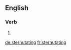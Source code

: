 
==English==

===Verb===
{{head|en}}

# {{present participle of|sternutate}}

[[de:sternutating]]
[[fr:sternutating]]